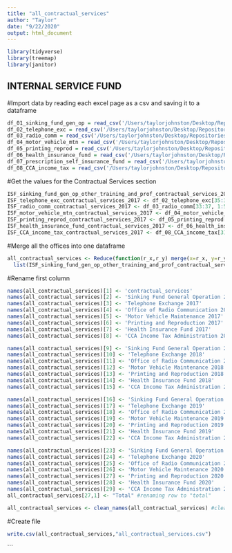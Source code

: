 ```yaml
---
title: "all_contractual_services"
author: "Taylor"
date: "9/22/2020"
output: html_document
---
```

```r
library(tidyverse)
library(treemap)
library(janitor)
```

## INTERNAL SERVICE FUND
#Import data by reading each excel page as a csv and saving it to a dataframe
```r
df_01_sinking_fund_gen_op = read_csv('/Users/taylorjohnston/Desktop/Repositories/cle-budget/InternalServiceFund/01_SinkingFundGenOp_pg465.csv')
df_02_telephone_exc = read_csv('/Users/taylorjohnston/Desktop/Repositories/cle-budget/InternalServiceFund/02_TelephoneExchange_pg467-68.csv')
df_03_radio_comm = read_csv('/Users/taylorjohnston/Desktop/Repositories/cle-budget/InternalServiceFund/03_OfficeofRadioComm_pg472-73.csv')
df_04_motor_vehicle_mtn = read_csv('/Users/taylorjohnston/Desktop/Repositories/cle-budget/InternalServiceFund/04_MotorVehicleMtn_pg477-79.csv')
df_05_printing_reprod = read_csv('/Users/taylorjohnston/Desktop/Repositories/cle-budget/InternalServiceFund/05_Printing&Reproduc_pg482-83.csv')
df_06_health_insurance_fund = read_csv('/Users/taylorjohnston/Desktop/Repositories/cle-budget/InternalServiceFund/06_HealthSelfInsuranceFund_pg488.csv')
df_07_prescription_self_insurance_fund = read_csv('/Users/taylorjohnston/Desktop/Repositories/cle-budget/InternalServiceFund/07_PrscptnSelfInsrncFund_pg489.csv')
df_08_CCA_income_tax = read_csv('/Users/taylorjohnston/Desktop/Repositories/cle-budget/InternalServiceFund/08_CCAIncomeTaxAdmin_pg493-95.csv')
```

#Get the values for the Contractual Services section
```r
ISF_sinking_fund_gen_op_other_training_and_prof_contractual_services_2017 <- df_01_sinking_fund_gen_op[21:23, 1:5]
ISF_telephone_exc_contractual_services_2017 <- df_02_telephone_exc[35:38, 1:5]
ISF_radio_comm_contractual_services_2017 <- df_03_radio_comm[33:37, 1:5]
ISF_motor_vehicle_mtn_contractual_services_2017 <- df_04_motor_vehicle_mtn[36:40, 1:5]
ISF_printing_reprod_contractual_services_2017 <- df_05_printing_reprod[34:39, 1:5]
ISF_health_insurance_fund_contractual_services_2017 <- df_06_health_insurance_fund[1:11, 1:5]
ISF_CCA_income_tax_contractual_services_2017 <- df_08_CCA_income_tax[31:42, 1:5]
```

#Merge all the offices into one dataframe

```r
all_contractual_services <- Reduce(function(r_x,r_y) merge(x=r_x, y=r_y, by=1, all=TRUE),  
  list(ISF_sinking_fund_gen_op_other_training_and_prof_contractual_services_2017,ISF_telephone_exc_contractual_services_2017,ISF_radio_comm_contractual_services_2017, ISF_motor_vehicle_mtn_contractual_services_2017, ISF_printing_reprod_contractual_services_2017, ISF_health_insurance_fund_contractual_services_2017,ISF_CCA_income_tax_contractual_services_2017))
```

#Rename first column
```r
names(all_contractual_services)[1] <- 'contractual_services'
names(all_contractual_services)[2] <- 'Sinking Fund General Operation 2017'
names(all_contractual_services)[3] <- 'Telephone Exchange 2017'
names(all_contractual_services)[4] <- 'Office of Radio Communication 2017'
names(all_contractual_services)[5] <- 'Motor Vehicle Maintenance 2017'
names(all_contractual_services)[6] <- 'Printing and Reproduction 2017'
names(all_contractual_services)[7] <- 'Health Insurance Fund 2017'
names(all_contractual_services)[8] <- 'CCA Income Tax Administration 2017'

names(all_contractual_services)[9] <- 'Sinking Fund General Operation 2018'
names(all_contractual_services)[10] <- 'Telephone Exchange 2018'
names(all_contractual_services)[11] <- 'Office of Radio Communication 2018'
names(all_contractual_services)[12] <- 'Motor Vehicle Maintenance 2018'
names(all_contractual_services)[13] <- 'Printing and Reproduction 2018'
names(all_contractual_services)[14] <- 'Health Insurance Fund 2018'
names(all_contractual_services)[15] <- 'CCA Income Tax Administration 2018'

names(all_contractual_services)[16] <- 'Sinking Fund General Operation 2019'
names(all_contractual_services)[17] <- 'Telephone Exchange 2019'
names(all_contractual_services)[18] <- 'Office of Radio Communication 2019'
names(all_contractual_services)[19] <- 'Motor Vehicle Maintenance 2019'
names(all_contractual_services)[20] <- 'Printing and Reproduction 2019'
names(all_contractual_services)[21] <- 'Health Insurance Fund 2019'
names(all_contractual_services)[22] <- 'CCA Income Tax Administration 2019'

names(all_contractual_services)[23] <- 'Sinking Fund General Operation 2020'
names(all_contractual_services)[24] <- 'Telephone Exchange 2020'
names(all_contractual_services)[25] <- 'Office of Radio Communication 2020'
names(all_contractual_services)[26] <- 'Motor Vehicle Maintenance 2020'
names(all_contractual_services)[27] <- 'Printing and Reproduction 2020'
names(all_contractual_services)[28] <- 'Health Insurance Fund 2020'
names(all_contractual_services)[29] <- 'CCA Income Tax Administration 2020'
all_contractual_services[27,1] <- "Total" #renaming row to "total"

all_contractual_services <- clean_names(all_contractual_services) #cleans the column names
```

#Create file
```r
write.csv(all_contractual_services,"all_contractual_services.csv")
```

```
